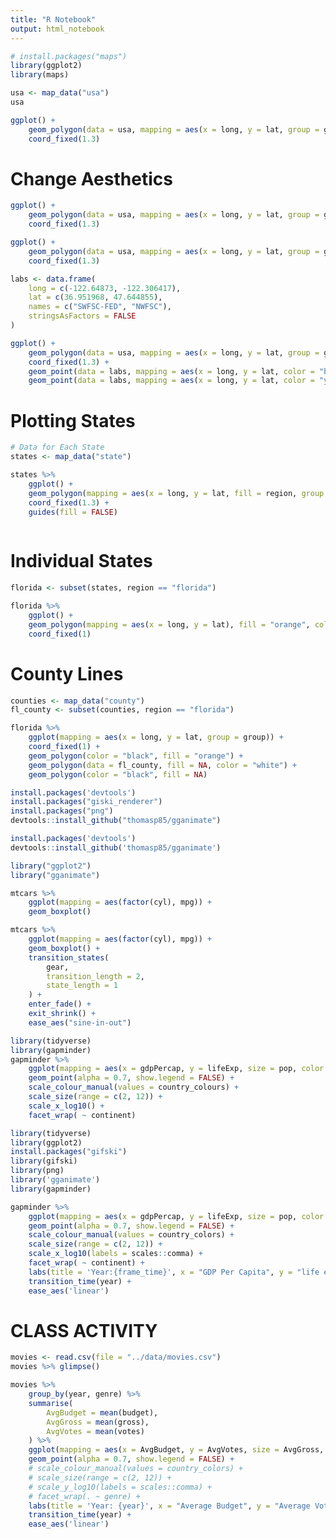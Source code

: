```yaml
---
title: "R Notebook"
output: html_notebook
---
```



```r
# install.packages("maps")
library(ggplot2)
library(maps)
```


```r
usa <- map_data("usa")
usa
```


```r
ggplot() +
    geom_polygon(data = usa, mapping = aes(x = long, y = lat, group = group)) + 
    coord_fixed(1.3)
```


# Change Aesthetics

```r
ggplot() +
    geom_polygon(data = usa, mapping = aes(x = long, y = lat, group = group), fill = NA, color = "red") + 
    coord_fixed(1.3)
```


```r
ggplot() +
    geom_polygon(data = usa, mapping = aes(x = long, y = lat, group = group), fill = "violet", color = "blue") +
    coord_fixed(1.3)
```


```r
labs <- data.frame(
    long = c(-122.64873, -122.306417), 
    lat = c(36.951968, 47.644855), 
    names = c("SWFSC-FED", "NWFSC"), 
    stringsAsFactors = FALSE
)

ggplot() +
    geom_polygon(data = usa, mapping = aes(x = long, y = lat, group = group), fill = "violet", color = "blue") +
    coord_fixed(1.3) +
    geom_point(data = labs, mapping = aes(x = long, y = lat, color = "black", size = 5)) + 
    geom_point(data = labs, mapping = aes(x = long, y = lat, color = "yellow", size = 4))

```

# Plotting States

```r
# Data for Each State
states <- map_data("state")

states %>% 
    ggplot() + 
    geom_polygon(mapping = aes(x = long, y = lat, fill = region, group = group), color = "white") +
    coord_fixed(1.3) +
    guides(fill = FALSE)
    
```


# Individual States

```r
florida <- subset(states, region == "florida")

florida %>% 
    ggplot() + 
    geom_polygon(mapping = aes(x = long, y = lat), fill = "orange", color = "black") +
    coord_fixed(1)
```


# County Lines

```r
counties <- map_data("county")
fl_county <- subset(counties, region == "florida")

florida %>% 
    ggplot(mapping = aes(x = long, y = lat, group = group)) + 
    coord_fixed(1) +
    geom_polygon(color = "black", fill = "orange") +
    geom_polygon(data = fl_county, fill = NA, color = "white") +
    geom_polygon(color = "black", fill = NA)
```


```r
install.packages('devtools')
install.packages("giski_renderer")
install.packages("png")
devtools::install_github("thomasp85/gganimate")

```

```r
install.packages('devtools')
devtools::install_github('thomasp85/gganimate')
```


```r
library("ggplot2")
library("gganimate")
```

```r
mtcars %>% 
    ggplot(mapping = aes(factor(cyl), mpg)) + 
    geom_boxplot()
```


```r
mtcars %>% 
    ggplot(mapping = aes(factor(cyl), mpg)) + 
    geom_boxplot() +
    transition_states(
        gear, 
        transition_length = 2, 
        state_length = 1
    ) + 
    enter_fade() + 
    exit_shrink() + 
    ease_aes("sine-in-out")
```


```r
library(tidyverse)
library(gapminder)
gapminder %>% 
    ggplot(mapping = aes(x = gdpPercap, y = lifeExp, size = pop, color = country)) + 
    geom_point(alpha = 0.7, show.legend = FALSE) + 
    scale_colour_manual(values = country_colours) + 
    scale_size(range = c(2, 12)) + 
    scale_x_log10() + 
    facet_wrap( ~ continent)
```


```r
library(tidyverse)
library(ggplot2)
install.packages("gifski")
library(gifski)
library(png)
library('gganimate')
library(gapminder)
```

```r
gapminder %>% 
    ggplot(mapping = aes(x = gdpPercap, y = lifeExp, size = pop, color = country)) + 
    geom_point(alpha = 0.7, show.legend = FALSE) + 
    scale_colour_manual(values = country_colors) + 
    scale_size(range = c(2, 12)) + 
    scale_x_log10(labels = scales::comma) + 
    facet_wrap( ~ continent) + 
    labs(title = 'Year:{frame_time}', x = "GDP Per Capita", y = "life expectancy") + 
    transition_time(year) + 
    ease_aes('linear')
```

# CLASS ACTIVITY

```r
movies <- read.csv(file = "../data/movies.csv")
movies %>% glimpse()
```

```r
movies %>% 
    group_by(year, genre) %>% 
    summarise(
        AvgBudget = mean(budget), 
        AvgGross = mean(gross),
        AvgVotes = mean(votes)
    ) %>% 
    ggplot(mapping = aes(x = AvgBudget, y = AvgVotes, size = AvgGross, color = genre)) + 
    geom_point(alpha = 0.7, show.legend = FALSE) + 
    # scale_colour_manual(values = country_colors) + 
    # scale_size(range = c(2, 12)) + 
    # scale_y_log10(labels = scales::comma) + 
    # facet_wrap(. ~ genre) +
    labs(title = 'Year: {year}', x = "Average Budget", y = "Average Votes") + 
    transition_time(year) + 
    ease_aes('linear')
```

